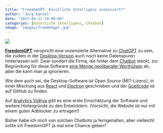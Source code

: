 ```yaml
---
title: "FreedomGPT: Künstliche Intelligenz unzensiert?"
author: "Jörg Kantel"
date: "2023-04-11 19:00:00"
categories: [Künstliche Intelligenz, Chatbot]
image: "images/freedomgpt.jpg"
---
```


[![](images/freedomgpt-b.jpg)](https://www.flickr.com/photos/schockwellenreiter/52810325248/)

**[FreedomGPT](https://freedomgpt.com/)** verspricht eine unzensierte Alternative zu [ChatGPT](https://de.wikipedia.org/wiki/ChatGPT) zu sein, die zudem in der [Desktop-Version](https://freedomgpt.com/download) auch noch keine Datenspuren hinterlassen soll. Zwar sondert die Firma, die hinter dem [Chatbot](http://cognitiones.kantel-chaos-team.de/roboter/chatbots.html) steckt, zur Begründung für diese Software [eine Menge neoliberaler Worthülsen](https://www.ageofai.capital/freedomgpt) ab, aber die kann man ja ignorieren.

Wie dem auch sei, die Desktop-Software ist *Open Source* (MIT-Lizenz), in einer Mischung aus [React](http://cognitiones.kantel-chaos-team.de/webworking/frameworks/react.html) und [Electron](http://cognitiones.kantel-chaos-team.de/webworking/frameworks/electron.html) geschrieben und der [Quellcode](https://github.com/ohmplatform/FreedomGPT) ist auf GitHub zu finden.

Auf [Analytics Vidhya](https://www.analyticsvidhya.com/blog/2023/04/freedomgpt-personal-bold-and-uncensored-chatbot-running-locally-on-your-pc/) gibt es eine erste Einschätzung der Software und weitere Hintergründe zu den Entwicklern. (Vorsicht, die Website ist nur mit einem guten Adblocker zu ertragen!)

Bisher habe ich mich von solchen Chatbots ja ferngehalten, aber vielleicht sollte ich FreedomGPT ja mal eine Chance geben?